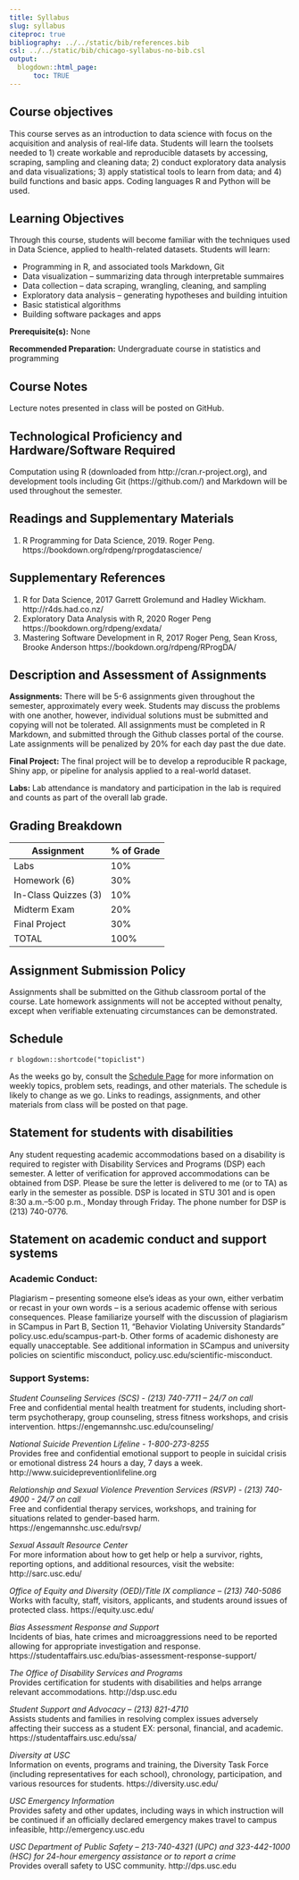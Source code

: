 ```yaml
---
title: Syllabus
slug: syllabus
citeproc: true
bibliography: ../../static/bib/references.bib
csl: ../../static/bib/chicago-syllabus-no-bib.csl
output:
  blogdown::html_page:
      toc: TRUE
---
```


[^courseinfo]: {-}
  `r blogdown::shortcode("courseinfo")`

## Course objectives

This course serves as an introduction to data science with focus on the acquisition and analysis of real-life data. Students will learn the toolsets needed to 1) create workable and reproducible datasets by accessing, scraping, sampling and cleaning data; 2) conduct exploratory data analysis and data visualizations; 3) apply statistical tools to learn from data; and 4) build functions and basic apps. Coding languages R and Python will be used.

## Learning Objectives

Through this course, students will become familiar with the techniques used in Data Science, applied to health-related datasets. Students will learn:

- Programming in R, and associated tools Markdown, Git
- Data visualization – summarizing data through interpretable summaires
- Data collection – data scraping, wrangling, cleaning, and sampling
- Exploratory data analysis – generating hypotheses and building intuition
- Basic statistical algorithms
- Building software packages and apps

**Prerequisite(s):** None

**Recommended Preparation:** Undergraduate course in statistics and programming

## Course Notes

Lecture notes presented in class will be posted on GitHub.

## Technological Proficiency and Hardware/Software Required 

Computation using R (downloaded from http://cran.r-project.org), and development tools including Git (https://github.com/) and Markdown will be used throughout the semester.

## Readings and Supplementary Materials

1. R Programming for Data Science, 2019. Roger Peng. https://bookdown.org/rdpeng/rprogdatascience/

## Supplementary References

1. R for Data Science, 2017 Garrett Grolemund and Hadley Wickham. http://r4ds.had.co.nz/
1. Exploratory Data Analysis with R, 2020 Roger Peng https://bookdown.org/rdpeng/exdata/
1. Mastering Software Development in R, 2017 Roger Peng, Sean Kross, Brooke Anderson https://bookdown.org/rdpeng/RProgDA/

## Description and Assessment of Assignments

**Assignments:** There will be 5-6 assignments given throughout the semester, approximately every week. Students may discuss the problems with one another, however, individual solutions must be submitted and copying will not be tolerated. All assignments must be completed in R Markdown, and submitted through the Github classes portal of the course. Late assignments will be penalized by 20% for each day past the due date.

**Final Project:** The final project will be to develop a reproducible R package, Shiny app, or pipeline for analysis applied to a real-world dataset.

**Labs:** Lab attendance is mandatory and participation in the lab is required and counts as part of the overall lab grade.

## Grading Breakdown

| Assignment           | % of Grade |
|----------------------|------------|
| Labs                 | 10%        |
| Homework (6)         | 30%        |
| In-Class Quizzes (3) | 10%        |
| Midterm Exam         | 20%        |
| Final Project        | 30%        |
| TOTAL                | 100%       |

## Assignment Submission Policy

Assignments shall be submitted on the Github classroom portal of the course. Late homework assignments will not be accepted without penalty, except when verifiable extenuating circumstances can be demonstrated.

## Schedule

`r blogdown::shortcode("topiclist")`

As the weeks go by, consult the [Schedule Page](/schedule/) for more information on weekly topics, problem sets, readings, and other materials. The schedule is likely to change as we go. Links to readings, assignments, and other materials from class will be posted on that page. 


## Statement for students with disabilities

Any student requesting academic accommodations based on a disability is required to register with Disability Services and Programs (DSP) each semester. A letter of verification for approved accommodations can be obtained from DSP. Please be sure the letter is delivered to me (or to TA) as early in the semester as possible. DSP is located in STU 301 and is open 8:30 a.m.–5:00 p.m., Monday through Friday. The phone number for DSP is (213) 740-0776.

## Statement on academic conduct and support systems

### Academic Conduct:

Plagiarism – presenting someone else’s ideas as your own, either verbatim or recast in
your own words – is a serious academic offense with serious consequences. Please
familiarize yourself with the discussion of plagiarism in SCampus in Part B, Section 11,
“Behavior Violating University Standards” policy.usc.edu/scampus-part-b. Other forms
of academic dishonesty are equally unacceptable. See additional information in SCampus
and university policies on scientific misconduct, policy.usc.edu/scientific-misconduct.

### Support Systems:

*Student Counseling Services (SCS) - (213) 740-7711 – 24/7 on call*  
Free and confidential mental health treatment for students, including short-term psychotherapy, group counseling, stress fitness workshops, and crisis intervention. https://engemannshc.usc.edu/counseling/

*National Suicide Prevention Lifeline - 1-800-273-8255*  
Provides free and confidential emotional support to people in suicidal crisis or emotional distress 24 hours a day, 7 days a week. http://www.suicidepreventionlifeline.org

*Relationship and Sexual Violence Prevention Services (RSVP) - (213) 740-4900 - 24/7 on call*  
Free and confidential therapy services, workshops, and training for situations related to gender-based harm. https://engemannshc.usc.edu/rsvp/

*Sexual Assault Resource Center*  
For more information about how to get help or help a survivor, rights, reporting options, and additional resources, visit the website: http://sarc.usc.edu/

*Office of Equity and Diversity (OED)/Title IX compliance – (213) 740-5086*  
Works with faculty, staff, visitors, applicants, and students around issues of protected class. https://equity.usc.edu/

*Bias Assessment Response and Support*  
Incidents of bias, hate crimes and microaggressions need to be reported allowing for appropriate investigation and response. https://studentaffairs.usc.edu/bias-assessment-response-support/

*The Office of Disability Services and Programs*  
Provides certification for students with disabilities and helps arrange relevant accommodations. http://dsp.usc.edu

*Student Support and Advocacy – (213) 821-4710*  
Assists students and families in resolving complex issues adversely affecting their success as a student EX: personal, financial, and academic. https://studentaffairs.usc.edu/ssa/

*Diversity at USC*  
Information on events, programs and training, the Diversity Task Force (including representatives for each school), chronology, participation, and various resources for students. https://diversity.usc.edu/

*USC Emergency Information*  
Provides safety and other updates, including ways in which instruction will be continued if an officially declared emergency makes travel to campus infeasible, http://emergency.usc.edu

*USC Department of Public Safety – 213-740-4321 (UPC) and 323-442-1000 (HSC) for 24-hour emergency assistance or to report a crime*  
Provides overall safety to USC community. http://dps.usc.edu



